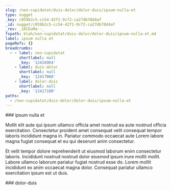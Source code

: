 ```yaml
---
slug: /non-cupidatat/duis-dolor/dolor-duis/ipsum-nulla-et
type: nugget
_key: c059b2c5-cc54-42f1-9cf2-ca27db78d4af
_id: nugget/c059b2c5-cc54-42f1-9cf2-ca27db78d4af
_rev: _iKCEoMa--_
fspath: blah/non-cupidatat/duis-dolor/dolor-duis/ipsum-nulla-et.md
label: ipsum nulla et
pageRefs: {}
breadcrumbs:
  - - label: non-cupidatat
      shortlabel: null
      _key: '12416964'
    - label: duis-dolor
      shortlabel: null
      _key: '12417068'
    - label: dolor-duis
      shortlabel: null
      _key: '12417100'
paths:
  - /non-cupidatat/duis-dolor/dolor-duis/ipsum-nulla-et
---
```


<NuggetArea>
<Nugget slug="/non-cupidatat/duis-dolor/dolor-duis/ipsum-nulla-et" type="nugget" _key="c059b2c5-cc54-42f1-9cf2-ca27db78d4af" _id="nugget/c059b2c5-cc54-42f1-9cf2-ca27db78d4af" _rev="_iKCEoMa--_" fspath="blah/non-cupidatat/duis-dolor/dolor-duis/ipsum-nulla-et.md" label="ipsum nulla et" paths="/non-cupidatat/duis-dolor/dolor-duis/ipsum-nulla-et">
<NuggetBody>
### ipsum nulla et

Mollit elit aute qui ipsum ullamco officia amet nostrud ea aute nostrud officia exercitation. Consectetur proident amet consequat velit consequat tempor laboris incididunt magna in. Pariatur commodo occaecat aute Lorem labore magna fugiat consequat et eu qui deserunt anim consectetur.

Et velit tempor dolore reprehenderit ut eiusmod laborum enim consectetur laboris. Incididunt nostrud nostrud dolor eiusmod ipsum irure mollit mollit. Labore ullamco laborum pariatur fugiat nostrud esse do. Lorem mollit incididunt ex anim occaecat magna dolor. Consequat pariatur ullamco exercitation ipsum est ut duis.

</NuggetBody>
<Breadcrumbs>
<Crumbs>
<Crumb _key="12416964" label="non-cupidatat" /><Crumb _key="12417068" label="duis-dolor" /><Crumb _key="12417100" label="dolor-duis" />
</Crumbs>
</Breadcrumbs>
</Nugget>

<NuggetsInbound>
</NuggetsInbound>
<NuggetsOutbound>
</NuggetsOutbound>
</NuggetArea>
<PassagesInbound>
<Passage direction="inbound" type="passage" _key="12417100" _id="passage/12417100" _rev="_iKCEoMW--_" label="dolor-duis" passage="dolor-duis" fspath="blah/non-cupidatat/duis-dolor/dolor-duis" paths="/non-cupidatat/duis-dolor/dolor-duis" slug="/non-cupidatat/duis-dolor/dolor-duis">
<NuggetBody>
### dolor-duis

</NuggetBody>
<Breadcrumbs>
<Crumbs>
<Crumb _key="12416964" label="non-cupidatat" /><Crumb _key="12417068" label="duis-dolor" />
</Crumbs>
</Breadcrumbs>
</Passage>

</PassagesInbound>
<PassagesOutbound>
</PassagesOutbound>
